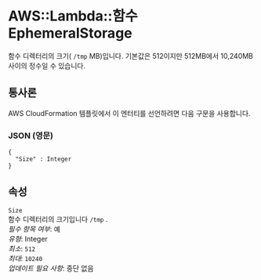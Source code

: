 # AWS::Lambda::함수 EphemeralStorage

함수 디렉터리의 크기( `/tmp` MB)입니다. 기본값은 512이지만 512MB에서 10,240MB 사이의 정수일 수 있습니다.

## 통사론

AWS CloudFormation 템플릿에서 이 엔터티를 선언하려면 다음 구문을 사용합니다.

### JSON (영문)

```
{
  "Size" : Integer
}
```

## 속성

`Size`  
함수 디렉터리의 크기입니다 `/tmp` .  
_필수 항목 여부_: 예  
_유형_: Integer  
_최소_: `512`  
_최대_: `10240`  
_업데이트 필요 사항_: 중단 없음
